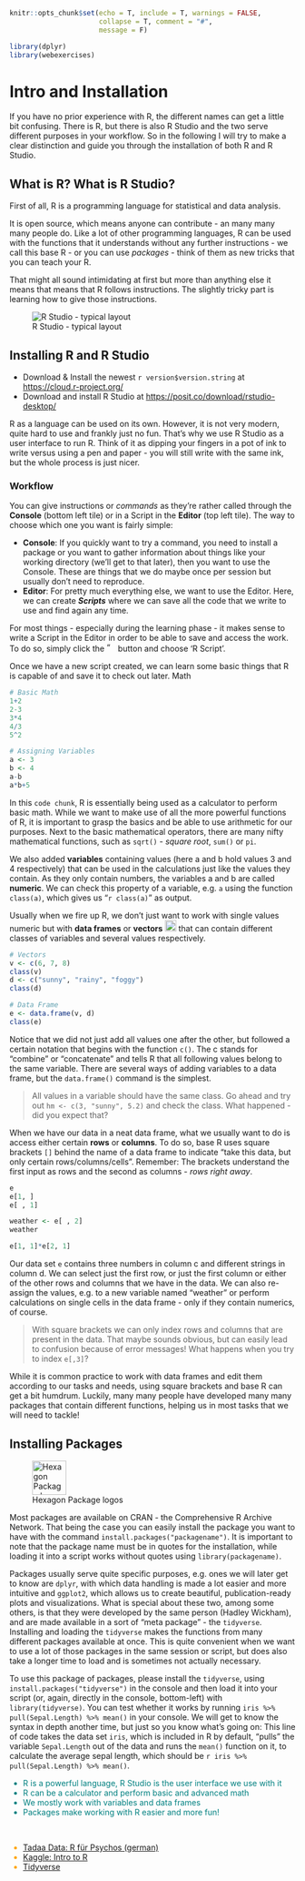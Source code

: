 
```r
knitr::opts_chunk$set(echo = T, include = T, warnings = FALSE,
                      collapse = T, comment = "#",
                      message = F)

library(dplyr)
library(webexercises)
```

# Intro and Installation

```{=html}
<script src="https://kit.fontawesome.com/0e67562c4f.js" crossorigin="anonymous"></script>
<!-- <link rel="stylesheet" href="./img/fontawesome.min.css"> -->
```

If you have no prior experience with R, the different names can get a little bit confusing.
There is R, but there is also R Studio and the two serve different purposes in your workflow.
So in the following I will try to make a clear distinction and guide you through the installation of both R and R Studio.


## What is R? What is R Studio?

First of all, R is a programming language for statistical and data analysis.

It is open source, which means anyone can contribute - an many many many people do.
Like a lot of other programming languages, R can be used with the functions that it understands without any further instructions - we call this base R - or you can use _packages_ - think of them as new tricks that you can teach your R.

That might all sound intimidating at first but more than anything else it means that means that R follows instructions.
The slightly tricky part is learning how to give those instructions.

![R Studio - typical layout](./img/rstudio.png)

## Installing R and R Studio

- Download & Install the newest `r version$version.string` at [https://cloud.r-project.org/](https://cloud.r-project.org/)
- Download and install R Studio at [https://posit.co/download/rstudio-desktop/](https://posit.co/download/rstudio-desktop/)

R as a language can be used on its own.
However, it is not very modern, quite hard to use and frankly just no fun.
That's why we use R Studio as a user interface to run R.
Think of it as dipping your fingers in a pot of ink to write versus using a pen and paper - you will still write with the same ink, but the whole process is just nicer.

### Workflow

You can give instructions or *commands* as they're rather called through the **Console** (bottom left tile) or in a Script in the **Editor** (top left tile).
The way to choose which one you want is fairly simple:

-   **Console**: If you quickly want to try a command, you need to install a package or you want to gather information about things like your working directory (we'll get to that later), then you want to use the Console. These are things that we do maybe once per session but usually don't need to reproduce.
-   **Editor**: For pretty much everything else, we want to use the Editor. Here, we can create ***Scripts*** where we can save all the code that we write to use and find again any time.

For most things - especially during the learning phase - it makes sense to write a Script in the Editor in order to be able to save and access the work.
To do so, simply click the !["New Script" button](./img/newfile.png){#id .class width=auto height=16px} button and choose 'R Script'.

Once we have a new script created, we can learn some basic things that R is capable of and save it to check out later.
Math

```r
# Basic Math
1+2 
2-3
3*4
4/3
5^2

# Assigning Variables
a <- 3
b <- 4
a-b
a*b+5
```

In this `code chunk`, R is essentially being used as a calculator to perform basic math.
While we want to make use of all the more powerful functions of R, it is important to grasp the basics and be able to use arithmetic for our purposes.
Next to the basic mathematical operators, there are many nifty mathematical functions, such as `sqrt()` - _square root_, `sum()` or `pi`. 

We also added **variables** containing values (here a and b hold values 3 and 4 respectively) that can be used in the calculations just like the values they contain.
As they only contain numbers, the variables a and b are called **numeric**.
We can check this property of a variable, e.g. `a` using the function `class(a)`, which gives us "`r class(a)`" as output.

Usually when we fire up R, we don't just want to work with single values numeric but with **data frames** or **vectors** ![Vector](./img/vector.png){#id .class width=auto height=20px} that can contain different classes of variables and several values respectively.

```r
# Vectors
v <- c(6, 7, 8)
class(v)
d <- c("sunny", "rainy", "foggy")
class(d)

# Data Frame
e <- data.frame(v, d)
class(e)
```

Notice that we did not just add all values one after the other, but followed a certain notation that begins with the function `c()`.
The c stands for "combine" or "concatenate" and tells R that all following values belong to the same variable.
There are several ways of adding variables to a data frame, but the `data.frame()` command is the simplest.

<!-- ::: {.awesomeblock data-latex="[lightgray]{2pt}{\faLightbulb[regular]}{violet}"} -->
> All values in a variable should have the same class. 
> Go ahead and try out `hm <- c(3, "sunny", 5.2)` and check the class. 
> What happened - did you expect that?


When we have our data in a neat data frame, what we usually want to do is access either certain **rows** or **columns**.
To do so, base R uses square brackets `[]` behind the name of a data frame to indicate "take this data, but only certain rows/columns/cells".
Remember: The brackets understand the first input as rows and the second as columns - _rows right away_.

```r
e 
e[1, ]
e[ , 1]

weather <- e[ , 2]
weather

e[1, 1]*e[2, 1]
```

Our data set `e` contains three numbers in column c and different strings in column d.
We can select just the first row, or just the first column or either of the other rows and columns that we have in the data.
We can also re-assign the values, e.g. to a new variable named "weather" or perform calculations on single cells in the data frame - only if they contain numerics, of course.

<!-- ::: {.awesomeblock data-latex="[lightgray]{2pt}{\faLightbulb[regular]}{violet}"} -->
> With square brackets we can only index rows and columns that are present in the data.
> That maybe sounds obvious, but can easily lead to confusion because of error messages! 
> What happens when you try to index `e[,3]`?


While it is common practice to work with data frames and edit them according to our tasks and needs, using square brackets and base R can get a bit humdrum.
Luckily, many many people have developed many many packages that contain different functions, helping us in most tasks that we will need to tackle! 

## Installing Packages 

![Hexagon Package logos](./img/hexagons.png){#id .class width=auto height=60px}

Most packages are available on CRAN - the Comprehensive R Archive Network.
That being the case you can easily install the package you want to have with the command `install.packages("packagename")`.
It is important to note that the package name must be in quotes for the installation, while loading it into a script works without quotes using `library(packagename)`.

Packages usually serve quite specific purposes, e.g. ones we will later get to know are `dplyr`, with which data handling is made a lot easier and more intuitive and `ggplot2`, which allows us to create beautiful, publication-ready plots and visualizations.
What is special about these two, among some others, is that they were developed by the same person (Hadley Wickham), and are made available in a sort of "meta package" - the `tidyverse`. 
Installing and loading the `tidyverse` makes the functions from many different packages available at once.
This is quite convenient when we want to use a lot of those packages in the same session or script, but does also take a longer time to load and is sometimes not actually necessary.

To use this package of packages, please install the `tidyverse`, using `install.packages("tidyverse")` in the console and then load it into your script (or, again, directly in the console, bottom-left) with `library(tidyverse)`.
You can test whether it works by running `iris %>% pull(Sepal.Length) %>% mean()` in your console.
We will get to know the syntax in depth another time, but just so you know what's going on:
This line of code takes the data set `iris`, which is included in R by default, "pulls" the variable `Sepal.Length` out of the data and runs the `mean()` function on it, to calculate the average sepal length, which should be `r iris %>% pull(Sepal.Length) %>% mean()`.

<i class="fa-solid fa-anchor" style="color: teal;"></i>
<ul style="color: teal;"> 
<li> R is a powerful language, R Studio is the user interface we use with it</li>
<li> R can be a calculator and perform basic and advanced math</li>
<li> We mostly work with variables and data frames </li>
<li> Packages make working with R easier and more fun!</li>
</ul>

<br>

<i class="fa-solid fa-book" style="color: orange;"></i>
<ul style="color: orange;">
<li> [Tadaa Data: R für Psychos (german)](https://r-intro.tadaa-data.de/index.html) </li>
<li> [Kaggle: Intro to R](https://www.kaggle.com/code/hamelg/intro-to-r-part-4-variables)  </li>
<li> [Tidyverse](https://www.tidyverse.org/) </li>
</ul>

